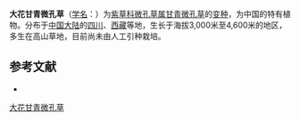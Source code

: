 {{Infraspeciesbox
| name = 大花甘青微孔草
| status = 
| status_system = 
| image =
| genus = Microula
| species link = 甘青微孔草
| species = pseudotrichocarpa
| varietas = grandifora
| authority = 
}}

'''大花甘青微孔草'''（[[学名|学名]]：{{lang|la|''Microula pseudotrichocarpa'' var. ''grandifora''}}）为[[紫草科|紫草科]][[微孔草属|微孔草属]][[甘青微孔草|甘青微孔草]]的[[变种|变种]]，为中国的特有植物。分布于[[中国大陆|中国大陆]]的[[四川|四川]]、[[西藏|西藏]]等地，生长于海拔3,000米至4,600米的地区，多生在高山草地，目前尚未由人工引种栽培。

== 参考文献 ==
<div class="references-small">
* {{cite web| url =http://www.bioinfo.cn/db05/KmzwSpecies.php?action=view&id=30837| title =大花甘青微孔草（变种）| work =《中国高等植物数据库全库》| publisher =中国科学院微生物研究所| author =昆明植物研究所| accessdate =2009-02-26| deadurl =yes| archiveurl =https://web.archive.org/web/20160305110052/http://www.bioinfo.cn/db05/KmzwSpecies.php?action=view&id=30837| archivedate =2016-03-05}}
</div>
{{Taxonbar|from=Q10937543}}

[[Category:微孔草属|大花甘青微孔草]]


{{植物小作品}}